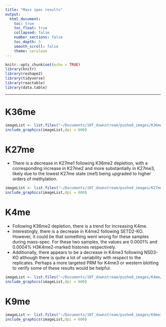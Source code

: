 ```yaml
---
title: "Mass spec results"
output:
  html_document:
    toc: true
    toc_float: true
    collapsed: false
    number_sections: false
    toc_depth: 3
    smooth_scroll: false
    theme: cerulean
---
```


```r
knitr::opts_chunk$set(echo = TRUE)
library(knitr)
library(reshape2)
library(tidyverse)
library(reactable)
library(data.table)
```

---

# K36me
```r
imageList <- list.files("~/Documents/10T_downstream/pushed_images/K36me/mass_spec", pattern= "*.png", full.names=T)
include_graphics(imageList,dpi = 600)
```

# K27me
<ul>
  <li>There is a decrease in K27me1 following K36me2 depletion, with a corresponding increase in K27me2 and more substantially in K27me3, likely due to the lowest K27me state (me1) being upgraded to higher orders of methylation. </li>
</ul>

```r
imageList <- list.files("~/Documents/10T_downstream/pushed_images/K27me_mass_spec", pattern= "*.png", full.names=T)
include_graphics(imageList,dpi = 600)
```

# K4me
<ul>
  <li>Following K36me2 depletion, there is a trend for increasing K4me. </li>
  <li>Interestingly, there is a decrease in K4me2 following SETD2-KO. However, it could be that something went wrong for these samples during mass-spec. For these two samples, the values are 0.0001% and 0.0004% H3K4me2-marked histones respectively. </li>
  <li>Additionally, there appears to be a decrease in K4me3 following NSD3-KO although there is quite a lot of variability with respect to the replicates. Perhaps a more targeted PRM for K4me3 or western blotting to verify some of these results would be helpful. </li>
</ul>

```r
imageList <- list.files("~/Documents/10T_downstream/pushed_images/K4me/mass_spec", pattern= "*.png", full.names=T)
include_graphics(imageList,dpi = 600)
```

# K9me
```r
imageList <- list.files("~/Documents/10T_downstream/pushed_images/K9me3/mass_spec", pattern= "*.png", full.names=T)
include_graphics(imageList,dpi = 600)
```

